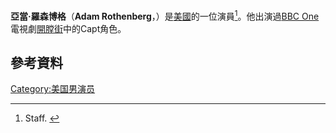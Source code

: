 {{Infobox person
| name            = Adam Rothenberg
| image           = 
| imagesize       =
| alt             =
| caption         =
| birthname       =
| birth_date      = {{Birth date and age|1975|06|20}}
| birth_place     = 美國[[特納夫萊|特納夫萊]]
| occupation      = 演員，製作人
| years_active     = 1999–現在
| spouse          =
| website         = {{URL|http://adamrothenberg.net/}}
}}
'''亞當·羅森博格'''（'''Adam Rothenberg'''，{{bd|1975年|6月20日}}）是[[美國|美國]]的一位演員<ref>Staff. {{cite web|url=http://www.nytimes.com/movies/person/514565/Adam-Rothenberg|title=Adam Rothenberg: About This Person|publisher=[[The_New_York_Times|The New York Times]]|accessdate=December 18, 2013|quote="A specialist at playing sweet-natured husbands and boyfriends, model-cum-actor Adam Rothenberg was born in Tenafly, NJ, and formally trained in New York theatre, enjoying roles in [[Broadway_theatre|Broadway]] and [[Off-Broadway|Off-Broadway]] productions including ''A Streetcar Named Desire'', ''Birdy'', and ''Danny and the Deep Blue Sea''.|archive-date=2016-03-07|archive-url=https://web.archive.org/web/20160307161413/http://www.nytimes.com/movies/person/514565/Adam-Rothenberg|dead-url=no}}</ref>。他出演過[[BBC_One|BBC One]]電視劇[[開膛街|開膛街]]中的Capt角色。
==參考資料==
{{reflist}}
[[Category:美国男演员|Category:美国男演员]]